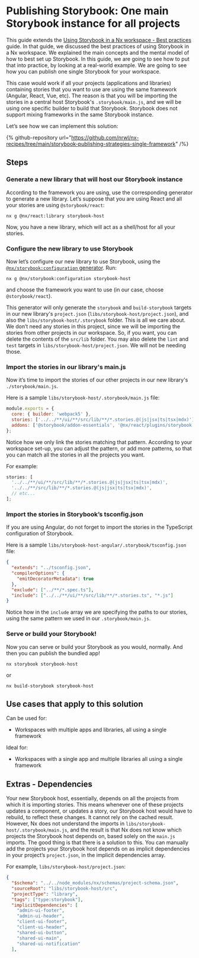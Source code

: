 # Publishing Storybook: One main Storybook instance for all projects

This guide extends the
[Using Storybook in a Nx workspace - Best practices](/packages/storybook/documents/best-practices) guide. In that guide, we discussed the best practices of using Storybook in a Nx workspace. We explained the main concepts and the mental model of how to best set up Storybook. In this guide, we are going to see how to put that into practice, by looking at a real-world example. We are going to see how you can publish one single Storybook for your workspace.

This case would work if all your projects (applications and libraries) containing stories that you want to use are using the same framework (Angular, React, Vue, etc). The reason is that you will be importing the stories in a central host Storybook's `.storybook/main.js`, and we will be using one specific builder to build that Storybook. Storybook does not support mixing frameworks in the same Storybook instance.

Let’s see how we can implement this solution:

{% github-repository url="https://github.com/nrwl/nx-recipes/tree/main/storybook-publishing-strategies-single-framework" /%}

## Steps

### Generate a new library that will host our Storybook instance

According to the framework you are using, use the corresponding generator to generate a new library. Let’s suppose that you are using React and all your stories are using `@storybook/react`:

```shell
nx g @nx/react:library storybook-host
```

Now, you have a new library, which will act as a shell/host for all your stories.

### Configure the new library to use Storybook

Now let’s configure our new library to use Storybook, using the [`@nx/storybook:configuration` generator](/packages/storybook/generators/configuration). Run:

```shell
nx g @nx/storybook:configuration storybook-host
```

and choose the framework you want to use (in our case, choose `@storybook/react`).

This generator will only generate the `storybook` and `build-storybook` targets in our new library's `project.json` (`libs/storybook-host/project.json`), and also the `libs/storybook-host/.storybook` folder. This is all we care about. We don’t need any stories in this project, since we will be importing the stories from other projects in our workspace. So, if you want, you can delete the contents of the `src/lib` folder. You may also delete the `lint` and `test` targets in `libs/storybook-host/project.json`. We will not be needing those.

### Import the stories in our library's main.js

Now it’s time to import the stories of our other projects in our new library's `./storybook/main.js`.

Here is a sample `libs/storybook-host/.storybook/main.js` file:

```javascript {% fileName="libs/storybook-host/.storybook/main.js" %}
module.exports = {
  core: { builder: 'webpack5' },
  stories: ['../../**/ui/**/src/lib/**/*.stories.@(js|jsx|ts|tsx|mdx)'],
  addons: ['@storybook/addon-essentials', '@nx/react/plugins/storybook'],
};
```

Notice how we only link the stories matching that pattern. According to your workspace set-up, you can adjust the pattern, or add more patterns, so that you can match all the stories in all the projects you want.

For example:

```javascript
stories: [
  '../../**/ui/**/src/lib/**/*.stories.@(js|jsx|ts|tsx|mdx)',
  '../../**/src/lib/**/*.stories.@(js|jsx|ts|tsx|mdx)',
  // etc...
];
```

### Import the stories in Storybook’s tsconfig.json

If you are using Angular, do not forget to import the stories in the TypeScript configuration of Storybook.

Here is a sample `libs/storybook-host-angular/.storybook/tsconfig.json` file:

```json {% fileName="libs/storybook-host-angular/.storybook/tsconfig.json" %}
{
  "extends": "../tsconfig.json",
  "compilerOptions": {
    "emitDecoratorMetadata": true
  },
  "exclude": ["../**/*.spec.ts"],
  "include": ["../../**/ui/**/src/lib/**/*.stories.ts", "*.js"]
}
```

Notice how in the `include` array we are specifying the paths to our stories, using the same pattern we used in our `.storybook/main.js`.

### Serve or build your Storybook!

Now you can serve or build your Storybook as you would, normally. And then you can publish the bundled app!

```shell
nx storybook storybook-host
```

or

```shell
nx build-storybook storybook-host
```

## Use cases that apply to this solution

Can be used for:

- Workspaces with multiple apps and libraries, all using a single framework

Ideal for:

- Workspaces with a single app and multiple libraries all using a single framework

## Extras - Dependencies

Your new Storybook host, essentially, depends on all the projects from which it is importing stories. This means whenever one of these projects updates a component, or updates a story, our Storybook host would have to rebuild, to reflect these changes. It cannot rely on the cached result. However, Nx does not understand the imports in `libs/storybook-host/.storybook/main.js`, and the result is that Nx does not know which projects the Storybook host depends on, based solely on the `main.js` imports. The good thing is that there is a solution to this. You can manually add the projects your Storybook host depends on as implicit dependencies in your project’s `project.json`, in the implicit dependencies array.

For example, `libs/storybook-host/project.json`:

```json {% fileName="libs/storybook-host/project.json" %}
{
  "$schema": "../../node_modules/nx/schemas/project-schema.json",
  "sourceRoot": "libs/storybook-host/src",
  "projectType": "library",
  "tags": ["type:storybook"],
  "implicitDependencies": [
    "admin-ui-footer",
    "admin-ui-header",
    "client-ui-footer",
    "client-ui-header",
    "shared-ui-button",
    "shared-ui-main",
    "shared-ui-notification"
  ],
```

